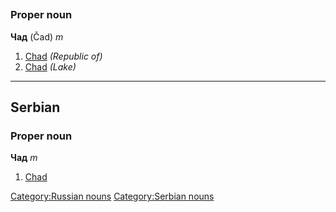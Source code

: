 =={{ru}}==
[[Category:Russian nouns]]
===Proper noun===
'''Чад''' (Čad) ''m''

#[[Chad]] ''(Republic of)''
#[[Chad]] ''(Lake)''

----

==Serbian==
[[Category:Serbian nouns]]
===Proper noun===
'''Чад''' ''m''

#[[Chad]]